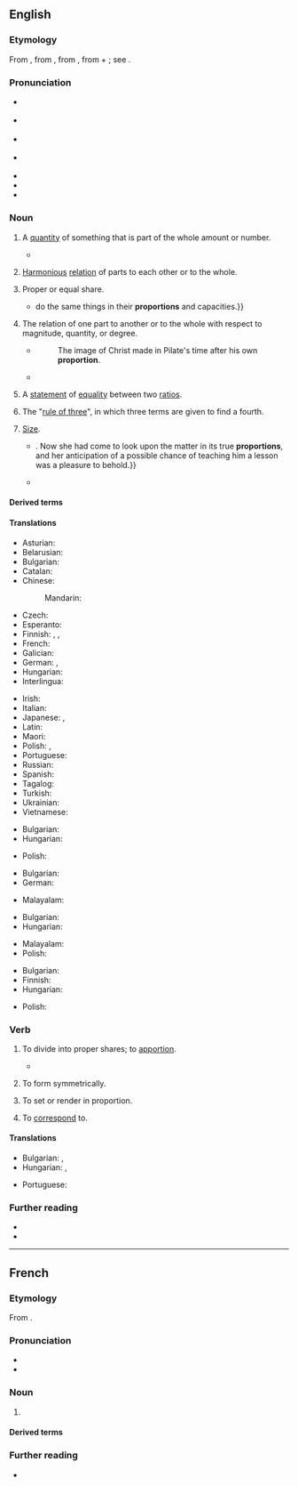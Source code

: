 {{also|Proportion}}
==English==

===Etymology===
{{root|en|ine-pro|*per- (sell)}}
From {{inh|en|enm|proporcion}}, from {{der|en|fro|proportion}}, from {{der|en|la|prōportiō|t=comparative relation, proportion, symmetry, analogy}}, from {{m|la|pro|t=for, before}} + {{m|la|portio|t=share, part}}; see {{m|en|portion}}.

===Pronunciation===
* {{a|GenAm}} {{IPA|en|/pɹəˈpɔɹʃən/}}
* {{a|RP}} {{IPA|en|/pɹəˈpɔːʃən/}}
* {{a|rhotic|horse-hoarse}} {{IPA|en|/pɹəˈpo(ː)ɹʃən/}}
* {{a|nonrhotic|horse-hoarse}} {{IPA|en|/pɹəˈpoəʃən/}}
* {{audio|en|en-us-proportion.ogg|Audio (US)}}
* {{rhymes|en|ɔː(ɹ)ʃən|s=3}}
* {{hyphenation|en|pro|por|tion}}

===Noun===
{{en-noun|~}}

# {{lb|en|countable}} A [[quantity]] of something that is part of the whole amount or number.
#* {{RQ:Chambers Younger Set|VI|passage=“I don't mean all of your friends—only a small '''proportion'''—which, however, connects your circle with that deadly, idle, brainless bunch—the insolent chatterers at the opera, the gorged dowagers, the worn-out, passionless men, the enervated matrons of the summer capital,{{nb...}}!”}}
# {{lb|en|uncountable}} [[harmonious|Harmonious]] [[relation]] of parts to each other or to the whole.
# {{lb|en|countable}} Proper or equal share.
#* {{RQ:Taylor Holy Living|passage=Let the women{{...}}do the same things in their '''proportions''' and capacities.}}
# The relation of one part to another or to the whole with respect to magnitude, quantity, or degree.
#: {{ux|en|the '''proportion''' of the parts of a building, or of the body}}
#* {{RQ:Foxe Actes and Monuments}}
#*: The image of Christ made in Pilate's time after his own '''proportion'''.
#* {{RQ:Scott Ivanhoe|passage=Formed in the best '''proportions''' of her sex.}}
# {{lb|en|mathematics|countable}} A [[statement]] of [[equality]] between two [[ratio]]s.
# {{lb|en|math|archaic}} The "[[rule of three]]", in which three terms are given to find a fourth.
# {{lb|en|countable|chiefly|in the plural}} [[size|Size]].
#* {{RQ:Churchill Celebrity|chapter=8|passage=The humor of my proposition appealed more strongly to Miss Trevor than I had looked for, and from that time forward she became her old self again;{{...}}. Now she had come to look upon the matter in its true '''proportions''', and her anticipation of a possible chance of teaching him a lesson was a pleasure to behold.}}
#* {{quote-journal|en|date=May 20, 2012| author=Nathan Rabin| title=[http://www.avclub.com/articles/marge-gets-a-job,73723/ TV: Review: THE SIMPSONS (CLASSIC): “Marge Gets A Job” (season 4, episode 7; originally aired 11/05/1992)]| work=The Onion AV Club| passage=What other television show would feature a gorgeously designed sequence where a horrifically mutated Pierre and Marie Curie, their bodies swollen to Godzilla-like '''proportions''' from prolonged exposure to the radiation that would eventually kill them, destroy an Asian city with their bare hands like vengeance-crazed monster-Gods?}}

====Derived terms====
{{der3|en|disproportionate|in proportion|proportional|proportionally|proportionate|proportioner}}

====Translations====
{{trans-top|quantity that is part of the whole}}
* Asturian: {{t|ast|proporción|f}}
* Belarusian: {{t|be|прапо́рцыя|f}}
* Bulgarian: {{t+|bg|дял|m}}
* Catalan: {{t+|ca|proporció|f}}
* Chinese:
*: Mandarin: {{t+|cmn|比例|tr=bǐlì}}
* Czech: {{t+|cs|poměr}}
* Esperanto: {{t|eo|proporcio}}
* Finnish: {{t+|fi|osa}}, {{t+|fi|osuus}}, {{t+|fi|suhde}}
* French: {{t+|fr|proportion|f}}
* Galician: {{t+|gl|proporción|f}}
* German: {{t+|de|Teil|m}}, {{t+|de|Proportion|f}}
* Hungarian: {{t+|hu|hányad}}
* Interlingua: {{t|ia|proportion}}
{{trans-mid}}
* Irish: {{t|ga|comhréir|f}}
* Italian: {{t+|it|proporzione}}
* Japanese: {{t+|ja|割合|tr=わりあい, wariai}}, {{t+|ja|比例|tr=ひれい, hirei}}
* Latin: {{t|la|prōportiō|f}}
* Maori: {{t|mi|hautanga}}
* Polish: {{t+|pl|proporcja|f}}, {{t+|pl|odsetek|m}}
* Portuguese: {{t+|pt|proporção|f}}
* Russian: {{t+|ru|пропо́рция|f}}
* Spanish: {{t+|es|proporción|f}}
* Tagalog: {{t|tl|hagway}}
* Turkish: {{t+|tr|orantı}}
* Ukrainian: {{t+|uk|пропо́рція|f}}
* Vietnamese: {{t|vi|tỉ lệ}}
{{trans-bottom}}

{{trans-top|harmonious relation of parts to each other or to the whole}}
* Bulgarian: {{t+|bg|съразмерност|f}}
* Hungarian: {{t+|hu|arány}}
{{trans-mid}}
* Polish: {{t+|pl|proporcja|f}}
{{trans-bottom}}

{{trans-top|proper or equal share}}
* Bulgarian: {{t+|bg|дял|m}}
* German: {{t+|de|Anteil|m}}
{{trans-mid}}
* Malayalam: {{t+|ml|അനുപാതം}}
{{trans-bottom}}

{{trans-top|the relation of one part to another or to the whole with respect to magnitude, quantity, or degree}}
* Bulgarian: {{t+|bg|пропорционалност|f}}
* Hungarian: {{t+|hu|arány}}
{{trans-mid}}
* Malayalam: {{t+|ml|അനുപാതം}}
* Polish: {{t+|pl|proporcja|f}}
{{trans-bottom}}

{{trans-top|(mathematics) a statement of equality between two ratios}}
* Bulgarian: {{t+|bg|пропорция}}
* Finnish: {{t+|fi|verranto}}
* Hungarian: {{t+|hu|aránypár}}
{{trans-mid}}
* Polish: {{t+|pl|proporcja|f}}
{{trans-bottom}}

{{trans-see|size|size}}

===Verb===
{{en-verb}}

# {{lb|en|transitive}} To divide into proper shares; to [[apportion]].
#* {{quote-journal|en|year=1960|month=April|title=The braking of trains|journal=Trains Illustrated|page=237|text=In order to '''proportion''' the braking force to the weight carried by a wheel - a matter of special importance in the braking of wagons - variable leverage systems are now being introduced in which the end of one axle spring is linked to a control spring in the change-over valve, so automatically varying the leverage exerted by the brake-rod according to whether the wagon is full or empty.}}
# {{lb|en|transitive}} To form symmetrically.
# {{lb|en|transitive|arts}} To set or render in proportion.
# {{lb|en|transitive|archaic}} To [[correspond]] to.

====Translations====
{{trans-top|to set or render in proportion}}
* Bulgarian: {{t+|bg|съгласувам}}, {{t|bg|съразмерявам}}
* Hungarian: {{t+|hu|arányosít}}, {{t|hu|arányba állít}}
{{trans-mid}}
* Portuguese: {{t+|pt|proporcionar}}
{{trans-bottom}}

===Further reading===
* {{R:Webster 1913}}
* {{R:Century 1911}}

----

==French==

===Etymology===
From {{der|fr|la|prōportiō}}.

===Pronunciation===
* {{fr-IPA}}
* {{audio|fr|Fr-proportion.ogg|Audio}}

===Noun===
{{fr-noun|f}}

# {{l|en|proportion}}

====Derived terms====
{{col3|fr
|toutes proportions gardées
}}

===Further reading===
* {{R:TLFi}}